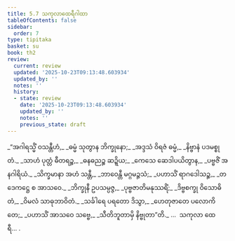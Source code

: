 ```yaml
---
title: 5.7 သကုလာထေရီဂါထာ
tableOfContents: false
sidebar:
  order: 7
type: tipitaka
basket: su
book: th2
review:
  current: review
  updated: '2025-10-23T09:13:48.603934'
  updated_by: ''
  notes: ''
  history:
  - state: review
    date: '2025-10-23T09:13:48.603934'
    updated_by: ''
    notes: ''
    previous_state: draft
---
```



<ReviewStatus review={frontmatter.review} showDetails={true} />

<HypothesisAnnotation frontmatter={frontmatter} />

<DynamicBreadcrumb />

<Division number="97" book="th2" e="ch" v="19" p="390">

<Paragraph number="145" type="verses" book="th2">
_“အဂါရသ္မိံ ဝသန္တီဟံ,_  
_ဓမ္မံ သုတွာန ဘိက္ခုနော;_  
_အဒ္ဒသံ ဝိရဇံ ဓမ္မံ,_  
_နိဗ္ဗာနံ ပဒမစ္စုတံ._  

</Paragraph>

</Division>
<Division number="98" book="th2" e="ch" v="19" p="390">

<Paragraph number="146" type="verses" book="th2">
_သာဟံ ပုတ္တံ ဓီတရဉ္စ,_  
_ဓနဓညဉ္စ ဆဍ္ဍိယ;_  
_ကေသေ ဆေဒါပယိတွာန,_  
_ပဗ္ဗဇိံ အနဂါရိယံ._  

</Paragraph>

</Division>
<Division number="99" book="th2" e="ch" v="19" p="391">

<Paragraph number="147" type="verses" book="th2">
_သိက္ခမာနာ အဟံ သန္တီ,_  
_ဘာဝေန္တီ မဂ္ဂမဉ္ဇသံ;_  
_ပဟာသိံ ရာဂဒေါသဉ္စ,_  
_တဒေကဋ္ဌေ စ အာသဝေ._  

</Paragraph>

</Division>
<Division number="100" book="th2" e="ch" v="19" p="391">

<Paragraph number="148" type="verses" book="th2">
_ဘိက္ခုနီ ဥပသမ္ပဇ္ဇ,_  
_ပုဗ္ဗဇာတိမနုဿရိံ;_  
_ဒိဗ္ဗစက္ခု ဝိသောဓိတံ,_  
_ဝိမလံ သာဓုဘာဝိတံ._  

</Paragraph>

</Division>
<Division number="101" book="th2" e="ch" v="19" p="391">

<Paragraph number="149" type="verses" book="th2">
_သင်္ခါရေ ပရတော ဒိသွာ,_  
_ဟေတုဇာတေ ပလောကိတေ;_  
_ပဟာသိံ အာသဝေ သဗ္ဗေ,_  
_သီတိဘူတာမှိ နိဗ္ဗုတာ”တိ._  


</Paragraph>
</Division>

<Paragraph number="150" type="center" book="th2">
…  သကုလာ ထေရီ… .
</Paragraph>